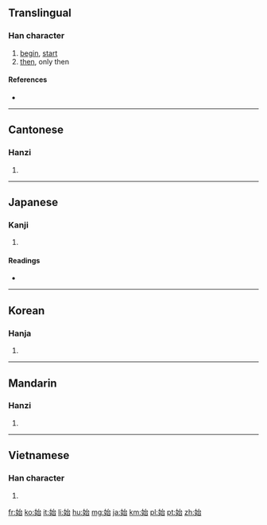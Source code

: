 ==Translingual==
{{stroke order|strokes=8}}

===Han character===
{{Han char|rn=38|rad=女|as=05|sn=8|four=4346<sub>0</sub>|canj=[[女]][[戈]][[口]] (VIR)|ids=⿰[[女]][[台]]}}

# [[begin]], [[start]]
# [[then]], only then

====References====
* {{Han ref|kx=0258.160|dkj=06166|dj=0523.220|hdz=21041.120|uh=59CB|ud=22987|bh=A96C|bd=43372}}

----

==Cantonese==

===Hanzi===
{{yue-hanzi|jyut=[[ci2]]|y=chi2}}

# {{defn|lang=yue|sort=女05}}

----

==Japanese==

===Kanji===
{{ja-kanji|grade=3|rs=女05}}

# {{defn|lang=ja|sort=女05}}

====Readings====
* {{ja-readings|on=[[し]] (shi)|kun=[[はじめる]] (hajimeru), [[はじめ]] (hajime), [[はじまる]] (hajimaru)}}

----

==Korean==

===Hanja===
{{ko-hanja|hangeul=시|rv=si|mr=si}}

# {{defn|lang=ko|sort=女05}}

----

==Mandarin==

===Hanzi===
{{cmn-hanzi|pin=[[shǐ]] ([[shi3]])|wg=shih<sup>3</sup>}}

# {{defn|lang=cmn|sort=女05}}

----

==Vietnamese==

===Han character===
{{vi-hantu|[[thủy]], [[thuỷ]], [[thỉ]], [[tân]]|rs=女05}}

# {{defn|lang=vi|sort=女05}}

[[fr:始]]
[[ko:始]]
[[it:始]]
[[li:始]]
[[hu:始]]
[[mg:始]]
[[ja:始]]
[[km:始]]
[[pl:始]]
[[pt:始]]
[[zh:始]]